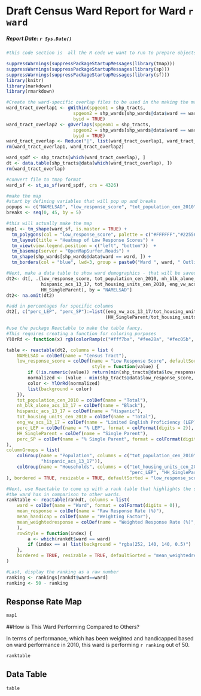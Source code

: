 # Draft Census Ward Report for Ward `r ward`
##### Report Date: `r Sys.Date()`

```r
#this code section is  all the R code we want to run to prepare objects for the report itself. All processing, reformatting, library loading, etc. should be done in this r chunk. Actually creating the maps and tables and any text should be done in later code sections. 

suppressWarnings(suppressPackageStartupMessages(library(tmap)))
suppressWarnings(suppressPackageStartupMessages(library(sp)))
suppressWarnings(suppressPackageStartupMessages(library(sf)))
library(knitr)
library(markdown)
library(rmarkdown)

#Create the ward-specific overlap files to be used in the making the map and table
ward_tract_overlap1 <- gWithin(spgeom1 = shp_tracts, 
                         spgeom2 = shp_wards[shp_wards@data$ward == ward, ],
                         byid = TRUE) 
ward_tract_overlap2 <- gOverlaps(spgeom1 = shp_tracts, 
                         spgeom2 = shp_wards[shp_wards@data$ward == ward, ],
                         byid = TRUE)
ward_tract_overlap <- Reduce("|", list(ward_tract_overlap1, ward_tract_overlap2))
rm(ward_tract_overlap1, ward_tract_overlap2)

ward_spdf <- shp_tracts[which(ward_tract_overlap), ]
dt <- data.table(shp_tracts@data[which(ward_tract_overlap), ])
rm(ward_tract_overlap)

#convert file to tmap format
ward_sf <- st_as_sf(ward_spdf, crs = 4326)

#make the map
#start by defining variables that will pop up and breaks
popups <- c("NAMELSAD", "low_response_score", "tot_population_cen_2010", "tot_housing_units_cen_2010", "nh_blk_alone_acs_13_17", "hispanic_acs_13_17", "eng_vw_acs_13_17", "HH_SingleParent")
breaks <- seq(0, 45, by = 5)

#this will actually make the map
map1 <- tm_shape(ward_sf, is.master = TRUE) + 
  tm_polygons(col = "low_response_score", palette = c("#FFFFFF","#22556F"), style="cont", alpha = .7, title = "Low       Response Score", breaks=breaks, popup.var = popups, group = "Relevant Ward Census Tracts") +
  tm_layout(title = "Heatmap of Low Response Scores") +
  tm_view(view.legend.position = c("left", "bottom"))  +
  tm_basemap(server = "OpenMapSurfer.Roads") +
  tm_shape(shp_wards[shp_wards@data$ward == ward, ]) +
  tm_borders(col = "blue", lwd=3, group = paste0("Ward ", ward, " Outline"))

#Next, make a data table to show ward demographics - that will be saved as dt2
dt2<- dt[, .(low_response_score, tot_population_cen_2010, nh_blk_alone_acs_13_17, 
             hispanic_acs_13_17, tot_housing_units_cen_2010, eng_vw_acs_13_17,
             HH_SingleParent), by = "NAMELSAD"]
dt2<- na.omit(dt2)

#add in percentages for specific columns
dt2[, c("perc_LEP", "perc_SP"):=list((eng_vw_acs_13_17/tot_housing_units_cen_2010*100), 
                                     (HH_SingleParent/tot_housing_units_cen_2010*100)), ]

#use the package Reactable to make the table fancy. 
#This requires creating a function for coloring purposes
YlOrRd <- function(x) rgb(colorRamp(c("#fff7ba", "#fee28a", "#fec05b", "#fd923e", "#fc502a", "#df171c", "#b00026"))(x), maxColorValue = 255)

table <- reactable(dt2, columns = list (
    NAMELSAD = colDef(name = "Census Tract"),
    low_response_score = colDef(name = "Low Response Score", defaultSortOrder = "desc", 
                                style = function(value) {
        if (!is.numeric(value)) return(min(shp_tracts@data$low_response_score, na.rm=TRUE))
        normalized <- (value - min(shp_tracts@data$low_response_score, na.rm=TRUE)) / (max(shp_tracts@data$low_response_score, na.rm=TRUE) - min(shp_tracts@data$low_response_score, na.rm=TRUE))
        color <- YlOrRd(normalized)
        list(background = color)
    }),
    tot_population_cen_2010 = colDef(name = "Total"),
    nh_blk_alone_acs_13_17 = colDef(name = "Black"), 
    hispanic_acs_13_17 = colDef(name = "Hispanic"),
    tot_housing_units_cen_2010 = colDef(name = "Total"),
    eng_vw_acs_13_17 = colDef(name = "Limited English Proficiency (LEP)"),
    perc_LEP = colDef(name = "% LEP", format = colFormat(digits = 2)),
    HH_SingleParent = colDef(name = "Single Parent"),
    perc_SP = colDef(name = "% Single Parent", format = colFormat(digits = 2))
), 
columnGroups = list(
    colGroup(name = "Population", columns = c("tot_population_cen_2010", "nh_blk_alone_acs_13_17",
             "hispanic_acs_13_17")),
    colGroup(name = "Households", columns = c("tot_housing_units_cen_2010", "eng_vw_acs_13_17", 
                                              "perc_LEP", "HH_SingleParent", "perc_SP"))
), bordered = TRUE, resizable = TRUE, defaultSorted = "low_response_score")

#Next, use Reactable to come up with a rank table that highlights the specific position
#the ward has in comparison to other wards. 
ranktable <- reactable(rankdt, columns = list(
    ward = colDef(name = "Ward", format = colFormat(digits = 0)),
    mean_response = colDef(name = "Raw Response Rate (%)"),
    mean_handicap = colDef(name = "Weighting Factor"),
    mean_weightedresponse = colDef(name = "Weighted Response Rate (%)", defaultSortOrder = "desc")
    ), 
    rowStyle = function(index) {
        a <- which(rankdt$ward == ward)
        if (index == a) list(background = "rgba(252, 140, 140, 0.5)")
    }, 
    bordered = TRUE, resizable = TRUE, defaultSorted = "mean_weightedresponse", defaultColDef = colDef(format = colFormat(digits = 2))
)

#Last, display the ranking as a raw number
ranking <- rankings[rankdt$ward==ward]
ranking <- 50 - ranking

```

## Response Rate Map

```r
map1
```

##How is This Ward Performing Compared to Others?

In terms of performance, which has been weighted and handicapped based on ward performance in 2010, this ward is performing `r ranking` out of 50. 

```r
ranktable
```

## Data Table

```r
table
```
